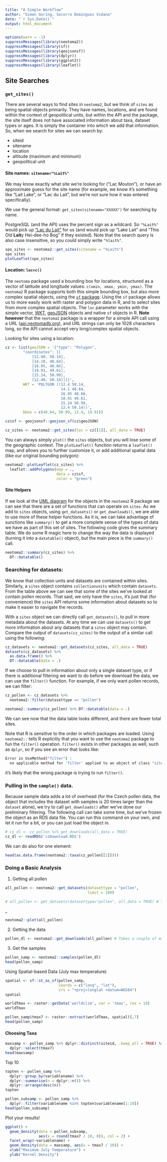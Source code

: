 ```yaml
---
title: "A Simple Workflow"
author: "Simon Goring, Socorro Dominguez Vidana"
date: "`r Sys.Date()`"
output: html_document
---
```


```r
options(warn = -1)
suppressMessages(library(neotoma2))
suppressMessages(library(sf))
suppressMessages(library(geojsonsf))
suppressMessages(library(dplyr))
suppressMessages(library(ggplot2))
suppressMessages(library(leaflet))
```

## Site Searches

### `get_sites()`

There are several ways to find sites in `neotoma2`, but we think of `sites` as being spatial objects primarily. They have names, locations, and are found within the context of geopolitical units, but within the API and the package, the site itself does not have associated information about taxa, dataset types or ages.  It is simply the container into which we add that information.  So, when we search for sites we can search by:

  * siteid
  * sitename
  * location
  * altitude (maximum and minimum)
  * geopolitical unit

#### Site names: `sitename="%Lait%"`

We may know exactly what site we're looking for ("Lac Mouton"), or have an approximate guess for the site name (for example, we know it's something like "Lait Lake", or "Lac du Lait", but we're not sure how it was entered specifically).

We use the general format: `get_sites(sitename="XXXXX")` for searching by name.

PostgreSQL (and the API) uses the percent sign as a wildcard.  So `"%Lait%"` would pick up ["Lac du Lait"](https://data.neotomadb.org/4180) for us (and would pick up "Lake Lait" and "This Old **Lait**y Hei-dee-ho Bog" if they existed).  Note that the search query is also case insensitive, so you could simply write `"%lait%"`.

```r
spo_sites <- neotoma2::get_sites(sitename = "%Lait%")
spo_sites
plotLeaflet(spo_sites)
```

#### Location: `loc=c()`

The `neotoma` package used a bounding box for locations, structured as a vector of latitude and longitude values: `c(xmin, xmax, ymin, ymax)`.  The `neotoma2` R package supports both this simple bounding box, but also more complex spatial objects, using the [`sf` package](https://r-spatial.github.io/sf/). Using the `sf` package allows us to more easily work with raster and polygon data in R, and to select sites from more complex spatial objects.  The `loc` parameter works with the simple vector, [WKT](https://arthur-e.github.io/Wicket/sandbox-gmaps3.html), [geoJSON](http://geojson.io/#map=2/20.0/0.0) objects and native `sf` objects in R.  **Note however** that the `neotoma2` package is a wrapper for a simple API call using a URL ([api.neotomadb.org](https://api.neotomadb.org)), and URL strings can only be 1028 characters long, so the API cannot accept very long/complex spatial objects.

Looking for sites using a location:

```r
cz <- list(geoJSON = '{"type": "Polygon",
        "coordinates": [[
            [12.40, 50.14],
            [14.10, 48.64],
            [16.95, 48.66],
            [18.91, 49.61],
            [15.24, 50.99],
            [12.40, 50.14]]]}',
        WKT = 'POLYGON ((12.4 50.14, 
                         14.1 48.64, 
                         16.95 48.66, 
                         18.91 49.61,
                         15.24 50.99,
                         12.4 50.14))',
        bbox = c(48.64, 50.99, 12.4, 18.91))

cz$sf <- geojsonsf::geojson_sf(cz$geoJSON)

cz_sites <- neotoma2::get_sites(loc = cz[[1]], all_data = TRUE)
```

You can always simply `plot()` the `sites` objects, but you will lose some of the geographic context.  The `plotLeaflet()` function returns a `leaflet()` map, and allows you to further customize it, or add additional spatial data (like our original bounding polygon):

```r
neotoma2::plotLeaflet(cz_sites) %>% 
  leaflet::addPolygons(map = ., 
                       data = cz$sf, 
                       color = "green")
```

#### Site Helpers

If we look at the [UML diagram](https://en.wikipedia.org/wiki/Unified_Modeling_Language) for the objects in the `neotoma2` R package we can see that there are a set of functions that can operate on `sites`.  As we add to `sites` objects, using `get_datasets()` or `get_downloads()`, we are able to use more of these helper functions. As it is, we can take advantage of sunctions like `summary()` to get a more complete sense of the types of data we have as part of this set of sites.  The following code gives the summary table. We do some R magic here to change the way the data is displayed (turning it into a `datatable()` object), but the main piece is the `summary()` call.

```r
neotoma2::summary(cz_sites) %>%
  DT::datatable()
```

### Searching for datasets:

We know that collection units and datasets are contained within sites.  Similarly, a `sites` object contains `collectionunits` which contain `datasets`. From the table above we can see that some of the sites we've looked at contain pollen records. That said, we only have the `sites`, it's just that (for convenience) the `sites` API returns some information about datasets so to make it easier to navigate the records.

With a `sites` object we can directly call `get_datasets()`, to pull in more metadata about the datasets.  At any time we can use `datasets()` to get more information about any datasets that a `sites` object may contain.  Compare the output of `datasets(cz_sites)` to the output of a similar call using the following:

```r
cz_datasets <- neotoma2::get_datasets(cz_sites, all_data = TRUE)
datasets(cz_datasets) %>% 
  as.data.frame() %>% 
  DT::datatable(data = .)
```

If we choose to pull in information about only a single dataset type, or if there is additional filtering we want to do before we download the data, we can use the `filter()` function.  For example, if we only want pollen records, we can filter:

```r
cz_pollen <- cz_datasets %>% 
  neotoma2::filter(datasettype == "pollen")

neotoma2::summary(cz_pollen) %>% DT::datatable(data = .)
```

We can see now that the data table looks different, and there are fewer total sites.

Note that R is sensitive to the order in which packages are loaded.  Using `neotoma2::` tells R explicitly that you want to use the `neotoma2` package to fun the `filter()` operation.  `filter()` exists in other packages as well, such as `dplyr`, so if you see an error that looks like:

```bash
Error in UseMethod("filter") : 
  no applicable method for 'filter' applied to an object of class "sites"
```

it's likely that the wrong package is trying to run `filter()`.

### Pulling in the `sample()` data.

Because sample data adds a lot of overhead (for the Czech pollen data, the object that includes the dataset with samples is 20 times larger than the `dataset` alone), we try to call `get_downloads()` after we've done our preliminary filtering. The following call can take some time, but we've frozen the object as an RDS data file. You can run this command on your own, and let it run for a bit, or you can just load the object in.

```r
# cz_dl <- cz_pollen %>% get_downloads(all_data = TRUE)
cz_dl <- readRDS('czDownload.RDS')
```


We can do also for one element:
```r
head(as.data.frame(neotoma2::taxa(cz_pollen[[1]])))
```

### Doing a Basic Analysis

1. Getting all pollen

```r
all_pollen <- neotoma2::get_datasets(datasettype = "pollen",
                                     limit = 100)

# all_pollen <- get_datasets(datasettype="pollen", all_data = TRUE) # Takes about 20+ minutes
```
_

```r
neotoma2::plot(all_pollen)
```

2. Getting the data
```r
pollen_dl <- neotoma2::get_downloads(all_pollen) # Takes a couple of minutes 
```

3. Get the samples

```r
pollen_samp <- neotoma2::samples(pollen_dl)
head(pollen_samp)
```

Using Spatial-based Data (July max temperature)

```r
spatial <- sf::st_as_sf(pollen_samp, 
                        coords = c("long", "lat"),
                        crs = "+proj=longlat +datum=WGS84")
spatial
```

```r
worldTmax <- raster::getData('worldclim', var = 'tmax', res = 10)
worldTmax
```

```r
pollen_samp$tmax7 <- raster::extract(worldTmax, spatial)[,7]
head(pollen_samp)
```

#### Choosing Taxa

```r
maxsamp <- pollen_samp %>% dplyr::distinct(siteid, .keep_all = TRUE) %>% 
  dplyr::select(tmax7)
head(maxsamp)
```

Top 10
```r


topten <- pollen_samp %>% 
  dplyr::group_by(variablename) %>% 
  dplyr::summarise(n = dplyr::n()) %>% 
  dplyr::arrange(desc(n))
topten
```

```r
pollen_subsamp <- pollen_samp %>% 
  dplyr::filter(variablename %in% topten$variablename[1:10])
head(pollen_subsamp)
```

Plot your results!

```r
ggplot() +
  geom_density(data = pollen_subsamp,
               aes(x = round(tmax7 / 10, 0)), col = 2) +
  facet_wrap(~variablename) +
  geom_density(data = maxsamp, aes(x = tmax7 / 10)) +
  xlab("Maximum July Temperature") +
  ylab("Kernel Density")
```
